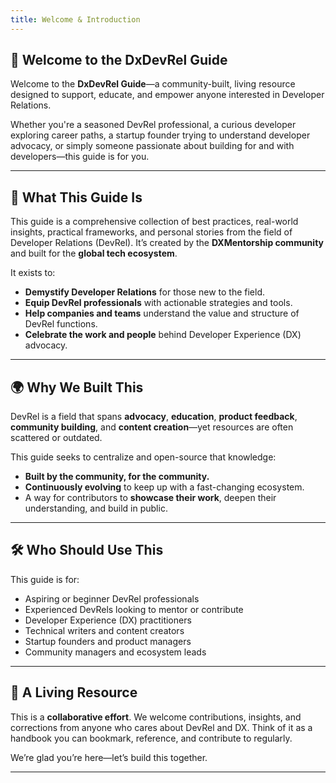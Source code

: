 ```yaml
---
title: Welcome & Introduction
---
```



## 👋 Welcome to the DxDevRel Guide

Welcome to the **DxDevRel Guide**—a community-built, living resource designed to support, educate, 
and empower anyone interested in Developer Relations.

Whether you're a seasoned DevRel professional, a curious developer exploring career paths, 
a startup founder trying to understand developer advocacy, or simply someone passionate about
building for and with developers—this guide is for you.

---

## 🧭 What This Guide Is

This guide is a comprehensive collection of best practices, real-world insights, practical frameworks,
and personal stories from the field of Developer Relations (DevRel). It’s created by the **DXMentorship community**
and built for the **global tech ecosystem**.

It exists to:

* **Demystify Developer Relations** for those new to the field.
* **Equip DevRel professionals** with actionable strategies and tools.
* **Help companies and teams** understand the value and structure of DevRel functions.
* **Celebrate the work and people** behind Developer Experience (DX) advocacy.

---

## 🌍 Why We Built This

DevRel is a field that spans **advocacy**, **education**, **product feedback**, **community building**, and **content creation**—yet resources are often scattered or outdated.

This guide seeks to centralize and open-source that knowledge:

* **Built by the community, for the community.**
* **Continuously evolving** to keep up with a fast-changing ecosystem.
* A way for contributors to **showcase their work**, deepen their understanding, and build in public.

---

## 🛠 Who Should Use This

This guide is for:

* Aspiring or beginner DevRel professionals
* Experienced DevRels looking to mentor or contribute
* Developer Experience (DX) practitioners
* Technical writers and content creators
* Startup founders and product managers
* Community managers and ecosystem leads

---

## 🙌 A Living Resource

This is a **collaborative effort**. We welcome contributions, insights, and corrections from anyone who cares about DevRel and DX. Think of it as a handbook you can bookmark, reference, and contribute to regularly.

We’re glad you’re here—let’s build this together.

---
